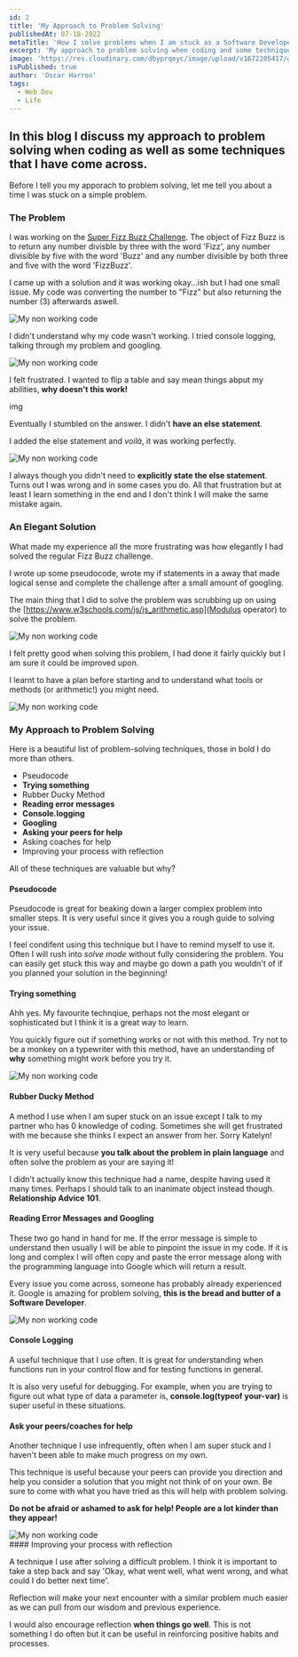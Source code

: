```yaml
---
id: 2
title: 'My Approach to Problem Solving'
publishedAt: 07-18-2022
metaTitle: 'How I solve problems when I am stuck as a Software Developer.'
excerpt: 'My approach to problem solving when coding and some techniques that I have come across.'
image: 'https://res.cloudinary.com/dbyprqeyc/image/upload/v1672205417/gorilla_amqant.jpg'
isPublished: true
author: 'Oscar Harron'
tags:
  - Web Dev
  - Life
---
```


## In this blog I discuss my approach to problem solving when coding as well as some techniques that I have come across.

Before I tell you my apporach to problem solving, let me tell you about a time I was stuck on a simple problem.

### The Problem

I was working on the [Super Fizz Buzz Challenge](https://replit.com/@drenchoman/Super-FizzBuzz#index.js). The object of Fizz Buzz is to return any number divisble by three with the word 'Fizz', any number divisible by five with the word 'Buzz' and any number divisible by both three and five with the word 'FizzBuzz'.

I came up with a solution and it was working okay...ish but I had one small issue. My code was converting the number to "Fizz" but also returning the number (3) afterwards aswell.

<div className="inBlogImage">
  <Image
    src={'/../public/blogs/my-approach/problem.jpeg'}
    alt="My non working code"
    fill
    style={{ objectFit: 'contain' }}
    alt="The problem I was having"
  />
</div>

I didn't understand why my code wasn't working. I tried console logging, talking through my problem and googling.

<div className="inBlogImage">
  <Image
    src={'/../public/blogs/my-approach/nonworkingcode.jpeg'}
    alt="My non working code"
    fill
    style={{ objectFit: 'contain' }}
    alt="My nonworkingcode"
  />
</div>

I felt frustrated. I wanted to flip a table and say mean things abput my abilities, **why doesn't this work!**

img

Eventually I stumbled on the answer. I didn't **have an else statement**.

I added the else statement and _voilà_, it was working perfectly.

<div className="inBlogImage">
  <Image
    src={'/../public/blogs/my-approach/workingcode.jpeg'}
    alt="My non working code"
    fill
    style={{ objectFit: 'contain' }}
    alt="My nonworkingcode"
  />
</div>

I always though you didn't need to **explicitly state the else statement**. Turns out I was wrong and in some cases you do. All that frustration but at least I learn something in the end and I don't think I will make the same mistake again.

### An Elegant Solution

What made my experience all the more frustrating was how elegantly I had solved the regular Fizz Buzz challenge.

I wrote up some pseudocode, wrote my if statements in a away that made logical sense and complete the challenge after a small amount of googling.

The main thing that I did to solve the problem was scrubbing up on using the [https://www.w3schools.com/js/js_arithmetic.asp](Modulus operator) to solve the problem.

<div className="inBlogImage">
  <Image
    src={'/../public/blogs/my-approach/fizzbuzz.jpeg'}
    alt="My non working code"
    fill
    style={{ objectFit: 'contain' }}
    alt="My nonworkingcode"
  />
</div>

I felt pretty good when solving this problem, I had done it fairly quickly but I am sure it could be improved upon.

I learnt to have a plan before starting and to understand what tools or methods (or arithmetic!) you might need.

<div className="inBlogImage">
  <Image
    src={
      'https://images.unsplash.com/photo-1622566359362-539a508d6af5?ixlib=rb-1.2.1&ixid=MnwxMjA3fDB8MHxwaG90by1wYWdlfHx8fGVufDB8fHx8&auto=format&fit=crop&w=1470&q=80'
    }
    alt="My non working code"
    fill
    style={{ objectFit: 'contain' }}
    alt="My nonworkingcode"
  />
</div>

### My Approach to Problem Solving

Here is a beautiful list of problem-solving techniques, those in bold I do more than others.

- Pseudocode
- **Trying something**
- Rubber Ducky Method
- **Reading error messages**
- **Console.logging**
- **Googling**
- **Asking your peers for help**
- Asking coaches for help
- Improving your process with reflection

All of these techniques are valuable but why?

#### Pseudocode

Pseudocode is great for beaking down a larger complex problem into smaller steps. It is very useful since it gives you a rough guide to solving your issue.

I feel condifent using this technique but I have to remind myself to use it. Often I will rush into _solve mode_ without fully considering the problem. You can easily get stuck this way and maybe go down a path you wouldn't of if you planned your solution in the beginning!

#### Trying something

Ahh yes. My favourite technqiue, perhaps not the most elegant or sophisticated but I think it is a great way to learn.

You quickly figure out if something works or not with this method. Try not to be a monkey on a typewriter with this method, have an understanding of **why** something might work before you try it.

<div className="inBlogImageLarge">
  <Image
    src={
      'https://images.unsplash.com/photo-1559715541-5daf8a0296d0?ixlib=rb-1.2.1&ixid=MnwxMjA3fDB8MHxwaG90by1wYWdlfHx8fGVufDB8fHx8&auto=format&fit=crop&w=986&q=80'
    }
    alt="My non working code"
    fill
    style={{ objectFit: 'contain' }}
    alt="My nonworkingcode"
  />
</div>

#### Rubber Ducky Method

A method I use when I am super stuck on an issue except I talk to my partner who has 0 knowledge of coding. Sometimes she will get frustrated with me because she thinks I expect an answer from her. Sorry Katelyn!

It is very useful because **you talk about the problem in plain language** and often solve the problem as your are saying it!

I didn't actually know this technique had a name, despite having used it many times. Perhaps I should talk to an inanimate object instead though. **Relationship Advice 101**.

#### Reading Error Messages and Googling

These two go hand in hand for me. If the error message is simple to understand then usually I will be able to pinpoint the issue in my code. If it is long and complex I will often copy and paste the error message along with the programming language into Google which will return a result.

Every issue you come across, someone has probably already experienced it. Google is amazing for problem solving, **this is the bread and butter of a Software Developer**.

<div className="inBlogImageLarge">
  <Image
    src={
      'https://images.unsplash.com/photo-1488590528505-98d2b5aba04b?ixlib=rb-1.2.1&ixid=MnwxMjA3fDB8MHxwaG90by1wYWdlfHx8fGVufDB8fHx8&auto=format&fit=crop&w=1470&q=80'
    }
    alt="My non working code"
    fill
    style={{ objectFit: 'cover' }}
    alt="My nonworkingcode"
  />
</div>

#### Console Logging

A useful technique that I use often. It is great for understanding when functions run in your control flow and for testing functions in general.

It is also very useful for debugging. For example, when you are trying to figure out what type of data a parameter is, **console.log(typeof your-var)** is super useful in these situations.

#### Ask your peers/coaches for help

Another technique I use infrequently, often when I am super stuck and I haven't been able to make much progress on my own.

This technique is useful because your peers can provide you direction and help you consider a solution that you might not think of on your own. Be sure to come with what you have tried as this will help with problem solving.

**Do not be afraid or ashamed to ask for help! People are a lot kinder than they appear!**

<div className="inBlogImageLarge">
  <Image
    src={
      'https://images.unsplash.com/photo-1479334053136-4dcabc560c9a?ixlib=rb-4.0.3&ixid=MnwxMjA3fDB8MHxwaG90by1wYWdlfHx8fGVufDB8fHx8&auto=format&fit=crop&w=2976&q=80'
    }
    alt="My non working code"
    fill
    style={{ objectFit: 'cover' }}
    alt="My nonworkingcode"
  />
</div>
#### Improving your process with reflection

A technique I use after solving a difficult problem. I think it is important to take a step back and say 'Okay, what went well, what went wrong, and what could I do better next time'.

Reflection will make your next encounter with a similar problem much easier as we can pull from our wisdom and previous experience.

I would also encourage reflection **when things go well**. This is not something I do often but it can be useful in reinforcing positive habits and processes.
